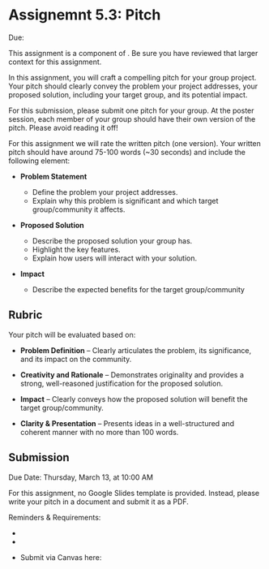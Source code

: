 

# Assignemnt 5.3: Pitch

<UnderDevelopment display={false} />

Due: <AssignmentDueDateTime assignmentKey={calendarData.assignments.assignment_5_pitch}/>

This assignment is a component of <SiteLink linkKey={SiteLinks.milestone_5_top}/>.
Be sure you have reviewed that larger context for this assignment.

In this assignment, you will craft a compelling pitch for your group project. 
Your pitch should clearly convey the problem your project addresses, your proposed solution, including your target group, and its potential impact. 

For this submission, please submit one pitch for your group. At the poster session, each member of your group should have their own version of the pitch. Please avoid reading it off! 

For this assignment we will rate the written pitch (one version). 
Your written pitch should have around 75-100 words (~30 seconds) and include the following element:

- **Problem Statement**
    
    - Define the problem your project addresses.
    - Explain why this problem is significant and which target group/community it affects.

- **Proposed Solution**
    
    - Describe the proposed solution your group has.
    - Highlight the key features. 
    - Explain how users will interact with your solution.

- **Impact**
   
   - Describe the expected benefits for the target group/community


## Rubric

Your pitch will be evaluated based on:

- **Problem Definition** – Clearly articulates the problem, its significance, and its impact on the community.

- **Creativity and Rationale** – Demonstrates originality and provides a strong, well-reasoned justification for the proposed solution.

- **Impact**  – Clearly conveys how the proposed solution will benefit the target group/community.

- **Clarity & Presentation** – Presents ideas in a well-structured and coherent manner with no more than 100 words.


## Submission

Due Date: Thursday, March 13, at 10:00 AM

For this assignment, no Google Slides template is provided. Instead, please write your pitch in a document and submit it as a PDF.

Reminders & Requirements:

- <GroupAssignment />

- <ClarityAndPresentationReference />
    
- Submit via Canvas here: <AssignmentSubmitCanvasLink assignmentKey={calendarData.assignments.assignment_5_pitch} />

